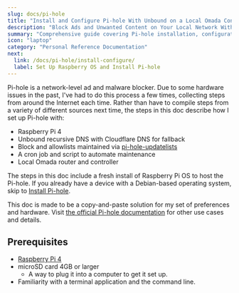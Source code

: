 ```yaml
---
slug: docs/pi-hole
title: "Install and Configure Pi-hole With Unbound on a Local Omada Controller"
description: "Block Ads and Unwanted Content on Your Local Network With Pi-hole."
summary: "Comprehensive guide covering Pi-hole installation, configuration, and network-wide ad blocking. Created after repeatedly setting this up due to hardware issues and helping others with the process."
icon: "laptop"
category: "Personal Reference Documentation"
next:
  link: /docs/pi-hole/install-configure/
  label: Set Up Raspberry OS and Install Pi-hole
---
```


Pi-hole is a network-level ad and malware blocker.
Due to some hardware issues in the past, I've had to do this process a few times, collecting steps from around the Internet each time.
Rather than have to compile steps from a variety of different sources next time, the steps in this doc describe how I set up Pi-hole with:

- Raspberry Pi 4
- Unbound recursive DNS with Cloudflare DNS for fallback
- Block and allowlists maintained via [pi-hole-updatelists](https://github.com/jacklul/pihole-updatelists)
- A cron job and script to automate maintenance
- Local Omada router and controller

The steps in this doc include a fresh install of Raspberry Pi OS to host the Pi-hole.
If you already have a device with a Debian-based operating system, skip to [Install Pi-hole](#install-pi-hole).

This doc is made to be a copy-and-paste solution for my set of preferences and hardware.
Visit [the official Pi-hole documentation](https://docs.pi-hole.net/) for other use cases and details.

## Prerequisites

- [Raspberry Pi 4](https://www.raspberrypi.com/products/raspberry-pi-4-model-b/)
- microSD card 4GB or larger
  - A way to plug it into a computer to get it set up.
- Familiarity with a terminal application and the command line.

